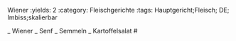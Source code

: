 Wiener
:yields: 2
:category: Fleischgerichte
:tags: Hauptgericht;Fleisch; DE;  Imbiss;skalierbar

_ Wiener
_ Senf
_ Semmeln
_ Kartoffelsalat
#